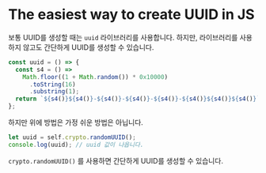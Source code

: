 # The easiest way to create UUID in JS

보통 UUID를 생성할 때는 `uuid` 라이브러리를 사용합니다. 하지만, 라이브러리를 사용하지 않고도 간단하게 UUID를 생성할 수 있습니다.

```javascript
const uuid = () => {
  const s4 = () =>
    Math.floor((1 + Math.random()) * 0x10000)
      .toString(16)
      .substring(1);
  return `${s4()}${s4()}-${s4()}-${s4()}-${s4()}-${s4()}${s4()}${s4()}`;
};
```

하지만 위에 방법은 가정 쉬운 방법은 아닙니다.

```javascript
let uuid = self.crypto.randomUUID();
console.log(uuid); // uuid 값이 나옵니다.
```

`crypto.randomUUID()` 를 사용하면 간단하게 UUID를 생성할 수 있습니다.
